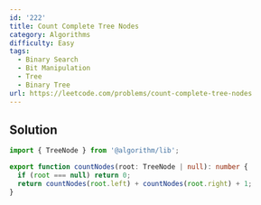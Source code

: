 ```yaml
---
id: '222'
title: Count Complete Tree Nodes
category: Algorithms
difficulty: Easy
tags:
  - Binary Search
  - Bit Manipulation
  - Tree
  - Binary Tree
url: https://leetcode.com/problems/count-complete-tree-nodes
---
```


## Solution

```typescript filename="solution.ts" copy
import { TreeNode } from '@algorithm/lib';

export function countNodes(root: TreeNode | null): number {
  if (root === null) return 0;
  return countNodes(root.left) + countNodes(root.right) + 1;
}
```
